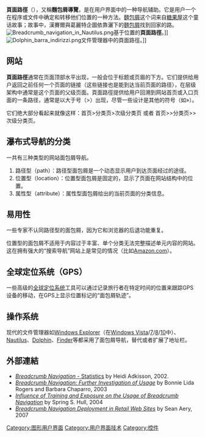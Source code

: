 {{NoteTA
| G1 = IT
| 1  = zh-hans:导航; zh-cn:导航; zh-hant:導覽; zh-tw:導覽;
}}
'''頁面路徑'''（{{lang-en|breadcrumb或breadcrumb trail/navigation}}），又稱'''麵包屑導覽'''，是在用户界面中的一种导航辅助。它是用户一个在程序或文件中确定和转移他们位置的一种方法。[[麵包屑|麵包屑]]这个词来自[[糖果屋|糖果屋]]这个童话故事；故事中，漢賽爾與葛麗特企圖依靠灑下的[[麵包屑|麵包屑]]找到回家的路。
[[File:Breadcrumb_navigation_in_Nautilus.png|thumb]]基于位置的'''頁面路徑'''。]]
[[File:Dolphin_barra_indirizzi.png|thumb]]文件管理器中的頁面路徑。]]

== 网站 ==
'''頁面路徑'''通常在页面顶部水平出现，一般会位于标题或页眉的下方。它们提供给用户返回之前任何一个页面的链接（这些链接也是能到达当前页面的路径），在层级架构中通常是这个页面的父级页面。頁面路徑提供给用户回溯到网站首页或入口页面的一条路径，通常是以大于号（>）出现，尽管一些设计是其他的符号（如»）。

它们绝大部分看起来就像这样：首页>分类页>次级分类页 或者 首页>>分类页>>次级分类页。

== 瀑布式导航的分类 ==
一共有三种类型的网站面包屑导航。
# 路径型（path）：路径型面包屑是一个动态显示用户到达页面经过的途径。
# 位置型（location）：位置型面包屑是固定的，显示了页面在网站结构中的位置。
# 属性型（attribute）：属性型面包屑给出的当前页面的分类信息。

== 易用性 ==
一些专家不认同路径型的面包屑，因为它和浏览器的后退功能重复。

位置型的面包屑不适用于内容过于丰富、单个分类无法完整描述单元内容的网站。这在拥有强大的“搜索导航”网站上是常见的情况（比如[[Amazon.com|Amazon.com]]）。

== 全球定位系统（GPS） ==
一些高级的[[全球定位系统|全球定位系统]]工具可以通过记录旅行者在特定时间的位置来跟踪GPS设备的移动，在GPS上显示位置标记的“面包屑轨迹”。

== 操作系统 ==
现代的文件管理器如[[Windows_Explorer|Windows Explorer]]（在[[Windows_Vista|Windows Vista]]/[[Windows_7|7]]/[[Windows_8|8]]/[[Windows_10|10]]中）、[[Nautilus檔案瀏覽器|Nautilus]]、[[Dolphin_(KDE軟體)|Dolphin]]、[[Finder|Finder]]等都采用了面包屑导航，替代或者扩展了地址栏。

== 外部連結 ==
* [https://web.archive.org/web/20090916135625/http://www.webdesignpractices.com/navigation/breadcrumb.html ''Breadcrumb Navigation'' - Statistics] by Heidi Adkisson, 2002.
* [http://psychology.wichita.edu/surl/usabilitynews/52/breadcrumb.htm ''Breadcrumb Navigation:  Further Investigation of Usage''] {{Wayback|url=http://psychology.wichita.edu/surl/usabilitynews/52/breadcrumb.htm |date=20051027023155 }} by Bonnie Lida Rogers and Barbara Chaparro, 2003
* [http://psychology.wichita.edu/surl/usabilitynews/61/breadcrumb.htm ''Influence of Training and Exposure on the Usage of Breadcrumb Navigation''] {{Wayback|url=http://psychology.wichita.edu/surl/usabilitynews/61/breadcrumb.htm |date=20051027023428 }} by Spring S. Hull, 2004
* [http://hdl.handle.net/1901/433 ''Breadcrumb Navigation Deployment in Retail Web Sites'']{{dead link|date=2018年2月 |bot=InternetArchiveBot |fix-attempted=yes }} by Sean Aery, 2007

{{图形用户界面控件}}

[[Category:图形用户界面|Category:图形用户界面]]
[[Category:用户界面技术|Category:用户界面技术]]
[[Category:控件|Category:控件]]